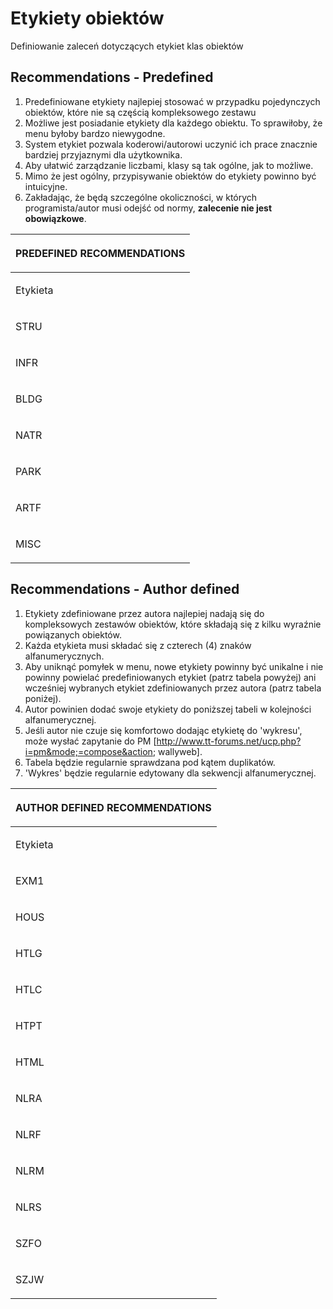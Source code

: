 {{pl/Development/NewGRF/inne strony|en=newgrf-specs.tt-wiki.net/wiki/ObjectLabels|pl=pl/Development/NewGRF/NFO Specs/ObjectLabels |sub=nfo}}
<!--{{-}}<br>--><!--{{ambox | text = w trakcie edycji.}}--><!-- -->
=Etykiety obiektów=

Definiowanie zaleceń dotyczących etykiet klas obiektów


== Recommendations - Predefined ==

# Predefiniowane etykiety najlepiej stosować w przypadku pojedynczych obiektów, które nie są częścią kompleksowego zestawu
# Możliwe jest posiadanie etykiety dla każdego obiektu. To sprawiłoby, że menu byłoby bardzo niewygodne.
# System etykiet pozwala koderowi/autorowi uczynić ich prace znacznie bardziej przyjaznymi dla użytkownika.
# Aby ułatwić zarządzanie liczbami, klasy są tak ogólne, jak to możliwe.
# Mimo że jest ogólny, przypisywanie obiektów do etykiety powinno być intuicyjne.
# Zakładając, że będą szczególne okoliczności, w których programista/autor musi odejść od normy, '''zalecenie nie jest obowiązkowe'''.

{| 
|-
!colspan=3|PREDEFINED RECOMMENDATIONS
|-
!Etykieta!!Action4 Text!!Opis
|-
|STRU||Structures||Wielokaflowe <small>''(Multitile)''</small> obiekty inżynieryjne, które nie do końca pasują jako przemysł, dom lub stacja - tamy etc.
|-
|INFR||Infrastructure||słupy oświetleniowe, wieże komunikacyjne, wieże transmisyjne, znaki drogowe, etc.
|-
|BLDG||Buildings||Zwykle dostosowywane przez przemysł, domy lub stacje, ale autor uważa, że ​​istnieją okoliczności ograniczające.
|-
|NATR||Natural objects||jaskinie, rafy koralowe, bagna, etc.
|-
|PARK||Public areas||Zwykle przyjmowane przez miasta lub branże (rzeczy turystyczne ...), ale autor uważa, że ​​istnieją okoliczności ograniczające - parki, posągi, etc.
|-
|ARTF||Artifacts||Naprawdę nie pasują do żadnego z powyższych - wraków statków, etc.
|-
|MISC||Miscellaneous||Dla autora, który nie jest w stanie pomieścić swojego obiektu pod żadną z poprzednich etykiet.
|}

== Recommendations - Author defined ==

# Etykiety zdefiniowane przez autora najlepiej nadają się do kompleksowych zestawów obiektów, które składają się z kilku wyraźnie powiązanych obiektów.
# Każda etykieta musi składać się z czterech (4) znaków alfanumerycznych.
# Aby uniknąć pomyłek w menu, nowe etykiety powinny być unikalne i nie powinny powielać predefiniowanych etykiet (patrz tabela powyżej) ani wcześniej wybranych etykiet zdefiniowanych przez autora (patrz tabela poniżej).
# Autor powinien dodać swoje etykiety do poniższej tabeli w kolejności alfanumerycznej.
# Jeśli autor nie czuje się komfortowo dodając etykietę do <span title=chart>'wykresu'</span>, może wysłać zapytanie do PM [http://www.tt-forums.net/ucp.php?i=pm&amp;mode;=compose&amp;action; wallyweb].
# Tabela będzie regularnie sprawdzana pod kątem duplikatów.
# <span title=chart>'Wykres'</span> będzie regularnie edytowany dla sekwencji alfanumerycznej.

{| 
|-
!colspan=5|AUTHOR DEFINED RECOMMENDATIONS
|-
!Etykieta!!Action4 Text!!Opis!!Autor!!TT-Forums link
|-
|EXM1||Example 1||An example label listing||your name here||Forum link goes here
|-
|HOUS||TARS Landscape: Village Houses||Houses as Objects||Yoshi||http://www.tt-forums.net/viewtopic.php?t=61442
|-
|HTLG||'''T'''ARS Mountain '''L'''ifts: '''G'''ondola||Gondolas||Yoshi||
|-
|HTLC||'''T'''ARS Mountain '''L'''ifts: '''C'''hairlift||Chairlifts||Yoshi||
|-
|HTPT||'''T'''ARS '''P'''istes: '''T'''rail Blazer||Pistes Ski Slopes||wallyweb||http://www.tt-forums.net/viewtopic.php?f=26&t=56588
|-
|HTML||'''T'''ARS '''M'''ountain: '''L'''odges||Lodges for the slopes||wallyweb||http://www.tt-forums.net/viewtopic.php?f=26&t=56588
|-
|NLRA||Dutch Road Furniture: Matrix Activators||Activators for matrix signs for Dutch Road Furniture||FooBar||http://www.tt-forums.net/viewtopic.php?t=56316
|-
|NLRF||Dutch Road Furniture||For Dutch road related objects (generic label)||FooBar||http://www.tt-forums.net/viewtopic.php?t=56316
|-
|NLRM||Dutch Road Furniture: Motorways||Motorway related objects for Dutch Road Furniture||FooBar||http://www.tt-forums.net/viewtopic.php?t=56316
|-
|NLRS||Dutch Road Furniture: Signs and Fingerposts||Road signs and fingerposts for Dutch Road Furniture||FooBar||http://www.tt-forums.net/viewtopic.php?t=56316
|-
|SZFO||To infinity and beyond||Famous monuments from movies and more||SilverSurferZzZ||http://www.tt-forums.net/viewtopic.php?f=67&t=74439
|-
|SZJW||Lets go... Journey around the world||Famous monuments from all world||SilverSurferZzZ||http://www.tt-forums.net/viewtopic.php?f=67&t=74446
|}